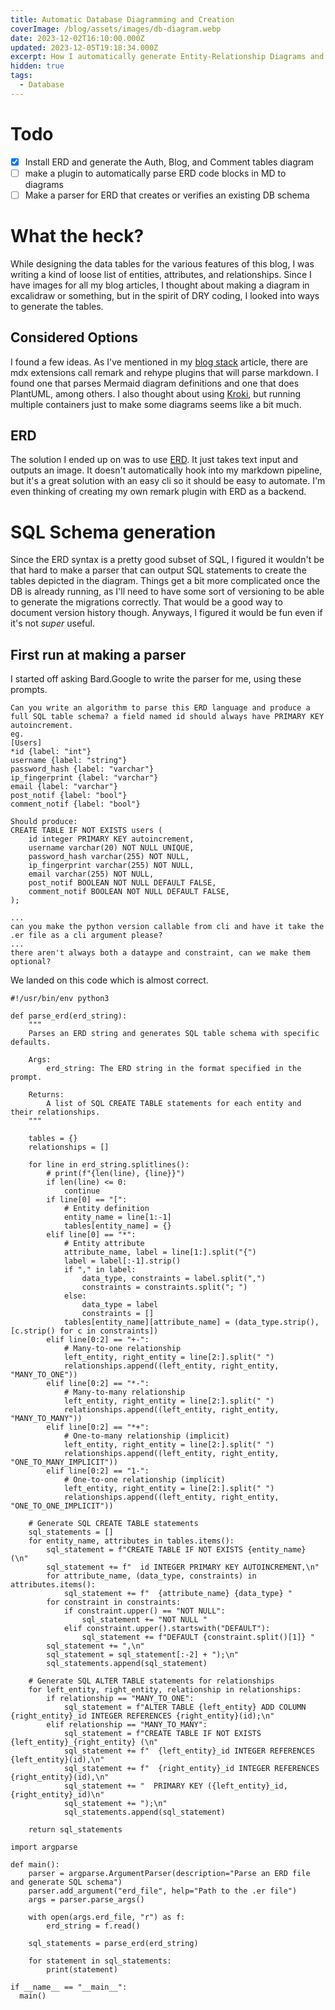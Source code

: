 ```yaml
---
title: Automatic Database Diagramming and Creation
coverImage: /blog/assets/images/db-diagram.webp
date: 2023-12-02T16:10:00.000Z
updated: 2023-12-05T19:18:34.000Z
excerpt: How I automatically generate Entity-Relationship Diagrams and SQL schemas from markdown.
hidden: true
tags:
  - Database
---
```


# Todo

- [x] Install ERD and generate the Auth, Blog, and Comment tables diagram
- [ ] make a plugin to automatically parse ERD code blocks in MD to diagrams
- [ ] Make a parser for ERD that creates or verifies an existing DB schema

# What the heck?

While designing the data tables for the various features of this blog, I was writing a kind of loose list of entities, attributes, and relationships. Since I have images for all my blog articles, I thought about making a diagram in excalidraw or something, but in the spirit of DRY coding, I looked into ways to generate the tables.

## Considered Options

I found a few ideas. As I've mentioned in my [blog stack](/blog/articles/blog-stack) article, there are mdx extensions call remark and rehype plugins that will parse markdown. I found one that parses Mermaid diagram definitions and one that does PlantUML, among others. I also thought about using [Kroki](https://github.com/yuzutech/kroki), but running multiple containers just to make some diagrams seems like a bit much.

## ERD

The solution I ended up on was to use [ERD](https://github.com/BurntSushi/erd). It just takes text input and outputs an image. It doesn't automatically hook into my markdown pipeline, but it's a great solution with an easy cli so it should be easy to automate. I'm even thinking of creating my own remark plugin with ERD as a backend.

# SQL Schema generation

Since the ERD syntax is a pretty good subset of SQL, I figured it wouldn't be that hard to make a parser that can output SQL statements to create the tables depicted in the diagram. Things get a bit more complicated once the DB is already running, as I'll need to have some sort of versioning to be able to generate the migrations correctly. That would be a good way to document version history though.
Anyways, I figured it would be fun even if it's not _super_ useful.

## First run at making a parser

I started off asking Bard.Google to write the parser for me, using these prompts.

```
Can you write an algorithm to parse this ERD language and produce a full SQL table schema? a field named id should always have PRIMARY KEY autoincrement.
eg.
[Users]
*id {label: "int"}
username {label: "string"}
password_hash {label: "varchar"}
ip_fingerprint {label: "varchar"}
email {label: "varchar"}
post_notif {label: "bool"}
comment_notif {label: "bool"}

Should produce:
CREATE TABLE IF NOT EXISTS users (
    id integer PRIMARY KEY autoincrement,
    username varchar(20) NOT NULL UNIQUE,
    password_hash varchar(255) NOT NULL,
    ip_fingerprint varchar(255) NOT NULL,
    email varchar(255) NOT NULL,
    post_notif BOOLEAN NOT NULL DEFAULT FALSE,
    comment_notif BOOLEAN NOT NULL DEFAULT FALSE,
);

...
can you make the python version callable from cli and have it take the .er file as a cli argument please?
...
there aren't always both a dataype and constraint, can we make them optional?
```

We landed on this code which is almost correct.

```python: erd_to_sql.py
#!/usr/bin/env python3

def parse_erd(erd_string):
	"""
	Parses an ERD string and generates SQL table schema with specific defaults.

	Args:
		erd_string: The ERD string in the format specified in the prompt.

	Returns:
		A list of SQL CREATE TABLE statements for each entity and their relationships.
	"""

	tables = {}
	relationships = []

	for line in erd_string.splitlines():
		# print(f"{len(line), {line}}")
		if len(line) <= 0:
			continue
		if line[0] == "[":
			# Entity definition
			entity_name = line[1:-1]
			tables[entity_name] = {}
		elif line[0] == "*":
			# Entity attribute
			attribute_name, label = line[1:].split("{")
			label = label[:-1].strip()
			if "," in label:
				data_type, constraints = label.split(",")
				constraints = constraints.split("; ")
			else:
				data_type = label
				constraints = []
			tables[entity_name][attribute_name] = (data_type.strip(), [c.strip() for c in constraints])
		elif line[0:2] == "+-":
			# Many-to-one relationship
			left_entity, right_entity = line[2:].split(" ")
			relationships.append((left_entity, right_entity, "MANY_TO_ONE"))
		elif line[0:2] == "*-":
			# Many-to-many relationship
			left_entity, right_entity = line[2:].split(" ")
			relationships.append((left_entity, right_entity, "MANY_TO_MANY"))
		elif line[0:2] == "*+":
			# One-to-many relationship (implicit)
			left_entity, right_entity = line[2:].split(" ")
			relationships.append((left_entity, right_entity, "ONE_TO_MANY_IMPLICIT"))
		elif line[0:2] == "1-":
			# One-to-one relationship (implicit)
			left_entity, right_entity = line[2:].split(" ")
			relationships.append((left_entity, right_entity, "ONE_TO_ONE_IMPLICIT"))

	# Generate SQL CREATE TABLE statements
	sql_statements = []
	for entity_name, attributes in tables.items():
		sql_statement = f"CREATE TABLE IF NOT EXISTS {entity_name} (\n"
		sql_statement += f"  id INTEGER PRIMARY KEY AUTOINCREMENT,\n"
		for attribute_name, (data_type, constraints) in attributes.items():
			sql_statement += f"  {attribute_name} {data_type} "
		for constraint in constraints:
			if constraint.upper() == "NOT NULL":
				sql_statement += "NOT NULL "
			elif constraint.upper().startswith("DEFAULT"):
				sql_statement += f"DEFAULT {constraint.split()[1]} "
		sql_statement += ",\n"
		sql_statement = sql_statement[:-2] + ");\n"
		sql_statements.append(sql_statement)

	# Generate SQL ALTER TABLE statements for relationships
	for left_entity, right_entity, relationship in relationships:
		if relationship == "MANY_TO_ONE":
			sql_statement = f"ALTER TABLE {left_entity} ADD COLUMN {right_entity}_id INTEGER REFERENCES {right_entity}(id);\n"
		elif relationship == "MANY_TO_MANY":
			sql_statement = f"CREATE TABLE IF NOT EXISTS {left_entity}_{right_entity} (\n"
			sql_statement += f"  {left_entity}_id INTEGER REFERENCES {left_entity}(id),\n"
			sql_statement += f"  {right_entity}_id INTEGER REFERENCES {right_entity}(id),\n"
			sql_statement += "  PRIMARY KEY ({left_entity}_id, {right_entity}_id)\n"
			sql_statement += ");\n"
			sql_statements.append(sql_statement)

	return sql_statements

import argparse

def main():
	parser = argparse.ArgumentParser(description="Parse an ERD file and generate SQL schema")
	parser.add_argument("erd_file", help="Path to the .er file")
	args = parser.parse_args()

	with open(args.erd_file, "r") as f:
		erd_string = f.read()

	sql_statements = parse_erd(erd_string)

	for statement in sql_statements:
		print(statement)

if __name__ == "__main__":
  main()
```
